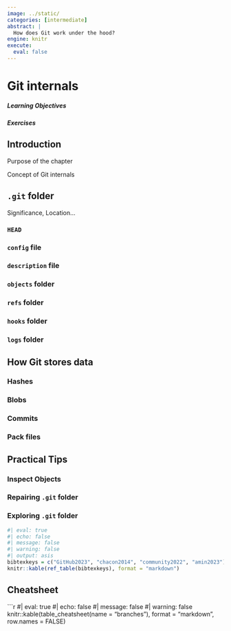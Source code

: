 ```yaml
---
image: ../static/
categories: [intermediate]
abstract: |
  How does Git work under the hood?
engine: knitr
execute:
  eval: false
---
```


# Git internals
 
::: {.callout-tip appearance="minimal"}
<h5>Learning Objectives</h5>

:::

::: {.callout-note appearance="minimal"}
<h5>Exercises</h5>

:::

## Introduction

Purpose of the chapter

Concept of Git internals 


## `.git` folder

Significance, Location...

### `HEAD`

### `config` file

### `description` file

### `objects` folder

### `refs` folder

### `hooks` folder

### `logs` folder

## How Git stores data

### Hashes

### Blobs

### Commits

### Pack files

## Practical Tips

### Inspect Objects

### Repairing `.git` folder

### Exploring `.git` folder

```r
#| eval: true
#| echo: false
#| message: false
#| warning: false
#| output: asis
bibtexkeys = c("GitHub2023", "chacon2014", "community2022", "amin2023")
knitr::kable(ref_table(bibtexkeys), format = "markdown")
```

## Cheatsheet

```r
#| eval: true
#| echo: false
#| message: false
#| warning: false
knitr::kable(table_cheatsheet(name = "branches"), format = "markdown", row.names = FALSE)
